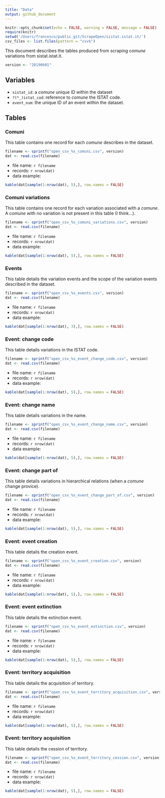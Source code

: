 ```yaml
---
title: "Data"
output: github_document
---
```


```r
knitr::opts_chunk$set(echo = FALSE, warning = FALSE, message = FALSE)
require(knitr)
setwd('/Users/francesco/public_git/ScrapeOpen/sistat.istat.it/')
csv_files <- list.files(pattern = "csv$")
```

This document describes the tables produced from scraping *comune* variations from sistat.istat.it.

```r
version <- "20190601"
```


## Variables

* `sistat_id`: a *comune* unique ID within the dataset
* `?(*_)istat_cod`: reference to *comune* the ISTAT code.
* `event_num`: the unique ID of an event within the dataset.

## Tables

### Comuni

This table contains one record for each *comune* describes in the dataset.

```r
filename <- sprintf("open_csv_%s_comuni.csv", version)
dat <- read.csv(filename)
```

* file name: ``r filename``
* records: `r nrow(dat)`
* data example:

```r
kable(dat[sample(1:nrow(dat), 5),], row.names = FALSE)
```

### Comuni variations

This table contains one record for each variation associated with a *comune*. A *comune* with no variation is not present in this table (I think...).

```r
filename <- sprintf("open_csv_%s_comuni_variations.csv", version)
dat <- read.csv(filename)
```

* file name: ``r filename``
* records: `r nrow(dat)`
* data example:

```r
kable(dat[sample(1:nrow(dat), 5),], row.names = FALSE)
```

### Events

This table details the variation events and the scope of the variation events described in the dataset.

```r
filename <- sprintf("open_csv_%s_events.csv", version)
dat <- read.csv(filename)
```

* file name: ``r filename``
* records: `r nrow(dat)`
* data example:

```r
kable(dat[sample(1:nrow(dat), 3),], row.names = FALSE)
```

### Event: change code

This table details variations in the ISTAT code.

```r
filename <- sprintf("open_csv_%s_event_change_code.csv", version)
dat <- read.csv(filename)
```

* file name: ``r filename``
* records: `r nrow(dat)`
* data example:

```r
kable(dat[sample(1:nrow(dat), 5),], row.names = FALSE)
```

### Event: change name

This table details variations in the name. 

```r
filename <- sprintf("open_csv_%s_event_change_name.csv", version)
dat <- read.csv(filename)
```

* file name: ``r filename``
* records: `r nrow(dat)`
* data example:

```r
kable(dat[sample(1:nrow(dat), 5),], row.names = FALSE)
```

### Event: change part of

This table details variations in hierarchical relations (when a *comune* change provice).

```r
filename <- sprintf("open_csv_%s_event_change_part_of.csv", version)
dat <- read.csv(filename)
```

* file name: ``r filename``
* records: `r nrow(dat)`
* data example:

```r
kable(dat[sample(1:nrow(dat), 5),], row.names = FALSE)
```

### Event: event creation

This table details the creation event.

```r
filename <- sprintf("open_csv_%s_event_creation.csv", version)
dat <- read.csv(filename)
```

* file name: ``r filename``
* records: `r nrow(dat)`
* data example:

```r
kable(dat[sample(1:nrow(dat), 5),], row.names = FALSE)
```

### Event: event extinction

This table details the extinction event.

```r
filename <- sprintf("open_csv_%s_event_extinction.csv", version)
dat <- read.csv(filename)
```

* file name: ``r filename``
* records: `r nrow(dat)`
* data example:

```r
kable(dat[sample(1:nrow(dat), 5),], row.names = FALSE)
```

### Event: territory acquisition

This table details the acquisition of territory.

```r
filename <- sprintf("open_csv_%s_event_territory_acquisition.csv", version)
dat <- read.csv(filename)
```

* file name: ``r filename``
* records: `r nrow(dat)`
* data example:

```r
kable(dat[sample(1:nrow(dat), 5),], row.names = FALSE)
```

### Event: territory acquisition

This table details the cession of territory.

```r
filename <- sprintf("open_csv_%s_event_territory_cession.csv", version)
dat <- read.csv(filename)
```

* file name: ``r filename``
* records: `r nrow(dat)`
* data example:

```r
kable(dat[sample(1:nrow(dat), 5),], row.names = FALSE)
```
